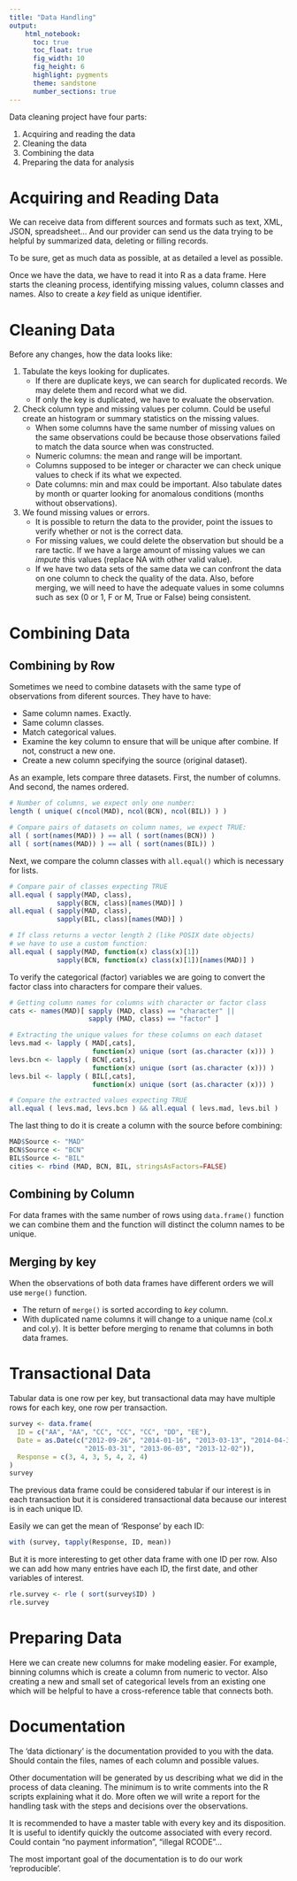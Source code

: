 ```yaml
---
title: "Data Handling"
output: 
    html_notebook: 
      toc: true
      toc_float: true
      fig_width: 10
      fig_height: 6
      highlight: pygments
      theme: sandstone
      number_sections: true
---
```


Data cleaning project have four parts:

1.  Acquiring and reading the data
2.  Cleaning the data
3.  Combining the data
4.  Preparing the data for analysis

# Acquiring and Reading Data

We can receive data from different sources and formats such as text, XML, JSON, spreadsheet... And our provider can send us the data trying to be helpful by summarized data, deleting or filling records.

To be sure, get as much data as possible, at as detailed a level as possible.

Once we have the data, we have to read it into R as a data frame. Here starts the cleaning process, identifying missing values, column classes and names. Also to create a *key* field as unique identifier.

# Cleaning Data

Before any changes, how the data looks like:

1.  Tabulate the keys looking for duplicates. 
    -   If there are duplicate keys, we can search for duplicated records. We may delete them and record what we did.
    -   If only the key is duplicated, we have to evaluate the observation.
2.  Check column type and missing values per column. Could be useful create an histogram or summary statistics on the missing values.
    -   When some columns have the same number of missing values on the same observations could be because those observations failed to match the data source when was constructed.
    -   Numeric columns: the mean and range will be important.
    -   Columns supposed to be integer or character we can check unique values to check if its what we expected.
    -   Date columns: min and max could be important. Also tabulate dates by month or quarter looking for anomalous conditions (months without observations).
3.  We found missing values or errors.
    -   It is possible to return the data to the provider, point the issues to verify whether or not is the correct data.
    -   For missing values, we could delete the observation but should be a rare tactic. If we have a large amount of missing values we can *impute* this values (replace NA with other valid value).
    -   If we have two data sets of the same data we can confront the data on one column to check the quality of the data. Also, before merging, we will need to have the adequate values in some columns such as sex (0 or 1, F or M, True or False) being consistent.

# Combining Data

## Combining by Row

Sometimes we need to combine datasets with the same type of observations from diferent sources. They have to have:

-   Same column names. Exactly.
-   Same column classes.
-   Match categorical values.
-   Examine the key column to ensure that will be unique after combine. If not, construct a new one.
-   Create a new column specifying the source (original dataset).

As an example, lets compare three datasets. First, the number of columns. And second, the names ordered.

```r
# Number of columns, we expect only one number:
length ( unique( c(ncol(MAD), ncol(BCN), ncol(BIL)) ) )

# Compare pairs of datasets on column names, we expect TRUE:
all ( sort(names(MAD)) ) == all ( sort(names(BCN)) )
all ( sort(names(MAD)) ) == all ( sort(names(BIL)) )
```

Next, we compare the column classes with `all.equal()` which is necessary for lists.

```r
# Compare pair of classes expecting TRUE
all.equal ( sapply(MAD, class),
            sapply(BCN, class)[names(MAD)] )
all.equal ( sapply(MAD, class),
            sapply(BIL, class)[names(MAD)] )

# If class returns a vector length 2 (like POSIX date objects)
# we have to use a custom function:
all.equal ( sapply(MAD, function(x) class(x)[1])
            sapply(BCN, function(x) class(x)[1])[names(MAD)] )
```

To verify the categorical (factor) variables we are going to convert the factor class into characters for compare their values.

```r
# Getting column names for columns with character or factor class
cats <- names(MAD)[ sapply (MAD, class) == "character" ||
                    sapply (MAD, class) == "factor" ]

# Extracting the unique values for these columns on each dataset
levs.mad <- lapply ( MAD[,cats],
                     function(x) unique (sort (as.character (x))) )
levs.bcn <- lapply ( BCN[,cats],
                     function(x) unique (sort (as.character (x))) )                  
levs.bil <- lapply ( BIL[,cats],
                     function(x) unique (sort (as.character (x))) )

# Compare the extracted values expecting TRUE
all.equal ( levs.mad, levs.bcn ) && all.equal ( levs.mad, levs.bil )
```

The last thing to do it is create a column with the source before combining:

```r
MAD$Source <- "MAD"
BCN$Source <- "BCN"
BIL$Source <- "BIL"
cities <- rbind (MAD, BCN, BIL, stringsAsFactors=FALSE)
```

## Combining by Column

For data frames with the same number of rows using `data.frame()` function we can combine them and the function will distinct the column names to be unique.

## Merging by key

When the observations of both data frames have different orders we will use `merge()` function.

-   The return of `merge()` is sorted according to *key* column.
-   With duplicated name columns it will change to a unique name (col.x and col.y). It is better before merging to rename that columns in both data frames.

# Transactional Data

Tabular data is one row per key, but transactional data may have multiple rows for each key, one row per transaction. 

```r
survey <- data.frame(
  ID = c("AA", "AA", "CC", "CC", "CC", "DD", "EE"),
  Date = as.Date(c("2012-09-26", "2014-01-16", "2013-03-13", "2014-04-30",
                   "2015-03-31", "2013-06-03", "2013-12-02")),
  Response = c(3, 4, 3, 5, 4, 2, 4)
)
survey
```

The previous data frame could be considered tabular if our interest is in each transaction but it is considered transactional data because our interest is in each unique ID.

Easily we can get the mean of 'Response' by each ID:

```r
with (survey, tapply(Response, ID, mean))
```

But it is more interesting to get other data frame with one ID per row. Also we can add how many entries have each ID, the first date, and other variables of interest.

```r
rle.survey <- rle ( sort(survey$ID) )
rle.survey
```

# Preparing Data

Here we can create new columns for make modeling easier. For example, binning columns which is create a column from numeric to vector. Also creating a new and small set of categorical levels from an existing one which will be helpful to have a cross-reference table that connects both. 

# Documentation

The 'data dictionary' is the documentation provided to you with the data. Should contain the files, names of each column and possible values.

Other documentation will be generated by us describing what we did in the process of data cleaning. The minimum is to write comments into the R scripts explaining what it do. More often we will write a report for the handling task with the steps and decisions over the observations. 

It is recommended to have a master table with every key and its disposition. It is useful to identify quickly the outcome associated with every record. Could contain "no payment information", "illegal RCODE"...

The most important goal of the documentation is to do our work 'reproducible'.





















